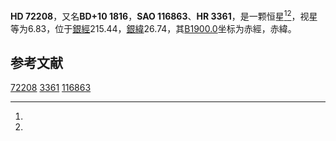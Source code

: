 {{Starbox begin
| name = HD 72208
}}
{{Starbox observe
| epoch = [[J2000.0|J2000.0]]
| constell = {{星座名待查}}<ref name=SIMBAD>{{cite web
 | url=http://simbad.u-strasbg.fr/simbad/sim-id?Ident=HR+3361
 | title =Pulsating variable Star
 | publisher=Centre de Données astronomiques de Strasbourg
 | work=SIMBAD
 | accessdate=2012-07-13}}</ref><ref name=DATA>{{cite web
 | url=http://vizier.u-strasbg.fr/viz-bin/VizieR-5?-out.add=.&-source=5050&-corr=PK=HR&-out.max=9999&HR=3361
 | title=VizieR Detailed Page
 | accessdate=2012-07-13
 | archive-date=2016-03-04
 | archive-url=https://web.archive.org/web/20160304141944/http://vizier.u-strasbg.fr/viz-bin/VizieR-5?-out.add=.&-source=5050&-corr=PK=HR&-out.max=9999&HR=3361
 | dead-url=no
 }}</ref>
| 星官 = 
| ra = {{RA|8|31|54.6}}<ref name=SIMBAD /><ref name=DATA />
| dec = {{DEC|+9|48|52}}<ref name=SIMBAD /><ref name=DATA />
| appmag_v = 6.83<ref name=SIMBAD /><ref name=DATA />
}}
{{Starbox character
| class = B9p:Hg:<ref name=SIMBAD /><ref name=DATA />
| b-v = -0.07<ref name=SIMBAD /><ref name=DATA />
| u-b = -0.17<ref name=SIMBAD /><ref name=DATA />
| r-i = <ref name=SIMBAD /><ref name=DATA />
| variable = 
}}
{{Starbox astrometry
| radial_v = -0.17
| prop_mo_ra = 8
| parallax = 
| p_error = 
}}
{{Starbox catalog
| names =BD+10 1816，[[SAO星表|SAO]] 116863，[[HD星表|HD]] 72208，[[HR星表|HR]] 3361}}
{{Starbox reference |Simbad=HR+3361}}
{{Starbox end}}

'''HD 72208'''，又名'''BD+10 1816'''，'''SAO 116863'''、'''HR 3361'''，是一颗恒星<ref name=SIMBAD /><ref name=DATA />，视星等为6.83，位于[[銀道座標系|銀經]]215.44，[[銀道座標系|銀緯]]26.74，其[[B1900.0|B1900.0]]坐标为赤經{{RA|8|26|28.5}}，赤緯{{DEC|+10|26.74|7}}。

== 参考文献 ==
{{reflist}}

{{star-stub}}

[[Category:HD和HDE天體|72208]]
[[Category:HR天體|3361]]
[[Category:SAO天體|116863]]